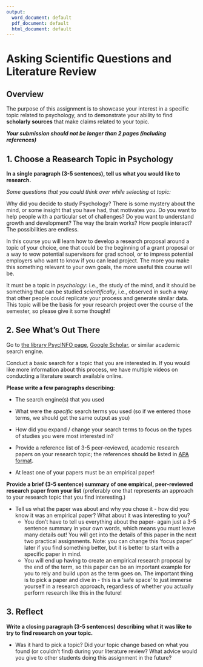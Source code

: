 ```yaml
---
output:
  word_document: default
  pdf_document: default
  html_document: default
---
```


# Asking Scientific Questions and Literature Review 

## Overview {-}

The purpose of this assignment is to showcase your interest in a specific topic related to psychology, and to demonstrate your ability to find **scholarly sources** that make claims related to your topic. 

***Your submission should not be longer than 2 pages (including references)***

## 1. Choose a Reasearch Topic in Psychology {-}

**In a single paragraph (3-5 sentences), tell us what you would like to research.**

*Some questions that you could think over while selecting at topic:*

Why did you decide to study Psychology? There is some mystery about the mind, or some insight that you have had, that motivates you. Do you want to help people with a particular set of challenges? Do you want to understand growth and development? The way the brain works? How people interact? The possibilities are endless.

In this course you will learn how to develop a research proposal around a topic of your choice, one that could be the beginning of a grant proposal or a way to wow potential supervisors for grad school, or to impress potential employers who want to know if you can lead project. The more you make this something relevant to your own goals, the more useful this course will be.

It must be a topic in *psychology*: i.e., the study of the mind, and it should be something that can be studied *scientifically*, i.e., observed in such a way that other people could replicate your process and generate similar data. This topic will be the basis for your research project over the course of the semester, so please give it some thought!

## 2. See What's Out There {-}

Go to [the library PsycINFO page](https://guides.library.utoronto.ca/psycinfoovid), [Google Scholar](https://scholar.google.ca/), or similar academic search engine.

Conduct a basic search for a topic that you are interested in. If you would like more information about this process, we have multiple videos on conducting a literature search available online.

**Please write a few paragraphs describing:**

- The search engine(s) that you used 

- What were the *specific* search terms you used (so if we entered those terms, we should get the same output as you)

- How did you expand / change your search terms to focus on the types of studies you were most interested in? 

- Provide a reference list of 3-5 peer-reviewed, academic research papers on your research topic; the references should be listed in [APA format](https://guides.library.utoronto.ca/c.php?g=250462&p=1670709).

- At least one of your papers must be an empirical paper! 

**Provide a brief (3-5 sentence) summary of one empirical, peer-reviewed research paper from your list** (preferably one that represents an approach to your research topic that you find interesting.)

- Tell us what the paper was about and why you chose it - how did you know it was an empirical paper? What about it was interesting to you?
    + You don’t have to tell us everything about the paper- again just a 3-5 sentence summary in your own words, which means you must leave many details out! You will get into the details of this paper in the next two practical assignments. Note: you can change this ‘focus paper’ later if you find something better, but it is better to start with a specific paper in mind.
    + You will end up having to create an empirical research proposal by the end of the term, so this paper can be an important example for you to rely and build upon as the term goes on. The important thing is to pick a paper and dive in - this is a ‘safe space’ to just immerse yourself in a research approach, regardless of whether you actually perform research like this in the future!


## 3. Reflect {-}

**Write a closing paragraph (3-5 sentences) describing what it was like to try to find research on your topic.**

- Was it hard to pick a topic? Did your topic change based on what you found (or couldn’t find) during your literature review? What advice would you give to other students doing this assignment in the future?


























